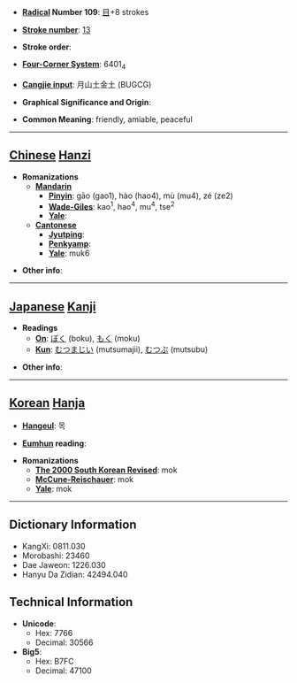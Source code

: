 * '''[[Wiktionary:Chinese radical index| Radical]] Number 109''': [[Wiktionary:Chinese radical index 目|目]]+8 strokes

* '''[[Wiktionary:Chinese total strokes index|Stroke number]]''': [[Wiktionary:Chinese total strokes index 13|13]]

* '''Stroke order''': 

* '''[[Wiktionary:Chinese four corner index|Four-Corner System]]''': 6401<sub>4</sub>

* '''[[Wiktionary:Chinese Cangjie index|Cangjie input]]''': 月山土金土 (BUGCG)

* '''Graphical Significance and Origin''': 

* '''Common Meaning''': friendly, amiable, peaceful

----

== [[Chinese]] [[Hanzi]] ==

* '''Romanizations'''
** '''[[Mandarin]]'''
*** '''[[Pinyin]]''': gāo (gao1), hào (hao4), mù (mu4), zé (ze2)
*** '''[[Wade-Giles]]''': kao<sup>1</sup>, hao<sup>4</sup>, mu<sup>4</sup>, tse<sup>2</sup>
*** '''[[Yale]]''': 
** '''[[Cantonese]]'''
*** '''[[Jyutping]]''':
*** '''[[Penkyamp]]''': 
*** '''[[Yale]]''': muk6

* '''Other info''': 

----

== [[Japanese]] [[Kanji]] ==

* '''Readings'''
** '''[[On]]''': [[ぼく]] (boku), [[もく]] (moku)
** '''[[Kun]]''': [[むつまじい]] (mutsumajii), [[むつぶ]] (mutsubu)

* '''Other info''':  

----

== [[Korean]] [[Hanja]] ==

* '''[[Hangeul]]''': 목

* '''[[Eumhun]] reading''': 

* '''Romanizations'''
** '''[[The 2000 South Korean Revised Romanization|The 2000 South Korean Revised]]''': mok
** '''[[McCune-Reischauer]]''': mok
** '''[[Yale]]''': mok

----

== Dictionary Information ==

* KangXi: 0811.030
* Morobashi: 23460
* Dae Jaweon: 1226.030
* Hanyu Da Zidian: 42494.040

== Technical Information ==

* '''Unicode''':
** Hex: 7766
** Decimal: 30566
* '''Big5''':
** Hex: B7FC
** Decimal: 47100